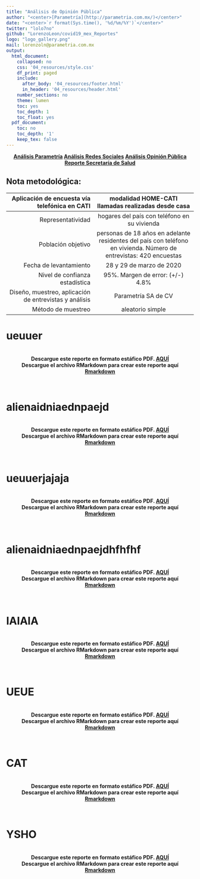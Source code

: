 ```yaml
---
title: "Análisis de Opinión Pública"
author: "<center>[Parametría](http://parametria.com.mx/)</center>"
date: "<center>`r format(Sys.time(), '%d/%m/%Y')`</center>"
twitter: "lolo7no"
github: "LorenzoLeon/covid19_mex_Reportes"
logo: "logo_gallery.png"
mail: lorenzoln@parametria.com.mx
output:
  html_document:
    collapsed: no
    css: '04_resources/style.css'
    df_print: paged
    include:
      after_body: '04_resources/footer.html'
      in_header: '04_resources/header.html'
    number_sections: no
    theme: lumen
    toc: yes
    toc_depth: 1
    toc_float: yes
  pdf_document:
    toc: no
    toc_depth: '1'
    keep_tex: false
---
```


<center>
<div class="pill-nav">
  <a class="active" href='https://lorenzoleon.github.io/covid19_mex_Reportes/'><b>Análisis Parametría<b></a>
  <a href='https://lorenzoleon.github.io/covid19_mex_Reportes/RedesSociales.html'><b>Análisis Redes Sociales</b></a>
  <a href='https://lorenzoleon.github.io/covid19_mex_Reportes/OpinionPublica.html'>Análisis Opinión Pública</a>
  <a href='https://lorenzoleon.github.io/covid19_mex_Reportes/DatosSalud.html'>Reporte Secretaría de Salud</a>
</div>
</center>


## <b>Nota metodológica:</b>

| Aplicación de encuesta vía telefónica en CATI | modalidad HOME-CATI llamadas realizadas desde casa|
|------:|:------:|
| Representatividad | hogares del país con teléfono en su vivienda | 
| Población objetivo | personas de 18 años en adelante residentes del país con teléfono en vivienda. Número de entrevistas: 420 encuestas | 
| Fecha de levantamiento | 28 y 29 de marzo de 2020 |
| Nivel de confianza estadística | 95%. Margen de error: (+/-) 4.8% |
| Diseño, muestreo, aplicación de entrevistas y análisis |Parametría SA de CV |
| Método de muestreo | aleatorio simple |

# ueuuer

<center>
<br>
Descargue este reporte en formato estáfico PDF. [AQUÍ](https://github.com/LorenzoLeon/covid19_mex_Reportes/REPORTE_COVID.pdf)
<br>
Descargue el archivo RMarkdown para crear este reporte aquí
[Rmarkdown](https://github.com/LorenzoLeon/covid19_mex_Reportes/REPORTE_COVID.Rmd)
</center>
<br>

# alienaidniaednpaejd


<center>
<br>
Descargue este reporte en formato estáfico PDF. [AQUÍ](https://github.com/LorenzoLeon/covid19_mex_Reportes/REPORTE_COVID.pdf)
<br>
Descargue el archivo RMarkdown para crear este reporte aquí
[Rmarkdown](https://github.com/LorenzoLeon/covid19_mex_Reportes/REPORTE_COVID.Rmd)
</center>
<br>

# ueuuerjajaja

<center>
<br>
Descargue este reporte en formato estáfico PDF. [AQUÍ](https://github.com/LorenzoLeon/covid19_mex_Reportes/REPORTE_COVID.pdf)
<br>
Descargue el archivo RMarkdown para crear este reporte aquí
[Rmarkdown](https://github.com/LorenzoLeon/covid19_mex_Reportes/REPORTE_COVID.Rmd)
</center>
<br>

# alienaidniaednpaejdhfhfhf


<center>
<br>
Descargue este reporte en formato estáfico PDF. [AQUÍ](https://github.com/LorenzoLeon/covid19_mex_Reportes/REPORTE_COVID.pdf)
<br>
Descargue el archivo RMarkdown para crear este reporte aquí
[Rmarkdown](https://github.com/LorenzoLeon/covid19_mex_Reportes/REPORTE_COVID.Rmd)
</center>
<br>

# IAIAIA

<center>
<br>
Descargue este reporte en formato estáfico PDF. [AQUÍ](https://github.com/LorenzoLeon/covid19_mex_Reportes/REPORTE_COVID.pdf)
<br>
Descargue el archivo RMarkdown para crear este reporte aquí
[Rmarkdown](https://github.com/LorenzoLeon/covid19_mex_Reportes/REPORTE_COVID.Rmd)
</center>
<br>

# UEUE


<center>
<br>
Descargue este reporte en formato estáfico PDF. [AQUÍ](https://github.com/LorenzoLeon/covid19_mex_Reportes/REPORTE_COVID.pdf)
<br>
Descargue el archivo RMarkdown para crear este reporte aquí
[Rmarkdown](https://github.com/LorenzoLeon/covid19_mex_Reportes/REPORTE_COVID.Rmd)
</center>
<br>


# CAT

<center>
<br>
Descargue este reporte en formato estáfico PDF. [AQUÍ](https://github.com/LorenzoLeon/covid19_mex_Reportes/REPORTE_COVID.pdf)
<br>
Descargue el archivo RMarkdown para crear este reporte aquí
[Rmarkdown](https://github.com/LorenzoLeon/covid19_mex_Reportes/REPORTE_COVID.Rmd)
</center>
<br>

# YSHO


<center>
<br>
Descargue este reporte en formato estáfico PDF. [AQUÍ](https://github.com/LorenzoLeon/covid19_mex_Reportes/REPORTE_COVID.pdf)
<br>
Descargue el archivo RMarkdown para crear este reporte aquí
[Rmarkdown](https://github.com/LorenzoLeon/covid19_mex_Reportes/REPORTE_COVID.Rmd)
</center>
<br>
